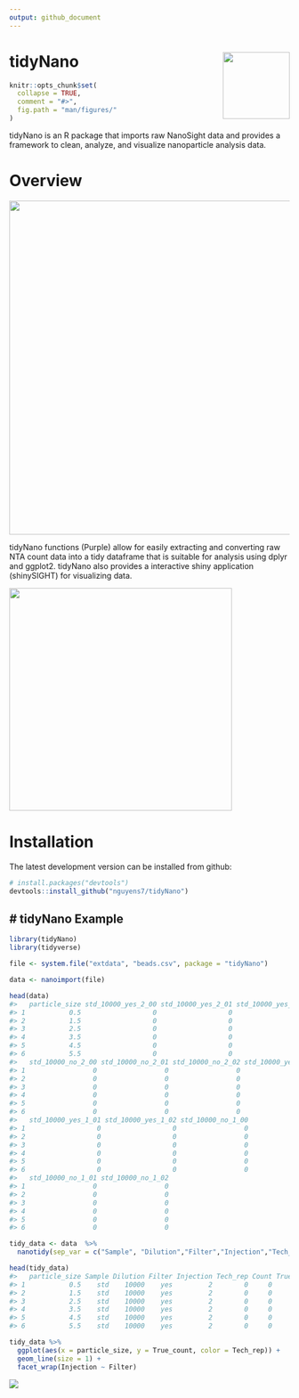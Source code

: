 ```yaml
---
output: github_document
---
```

# tidyNano <img src="man/figures/tidyNano.png" align="right" width = "120" />
```r
knitr::opts_chunk$set(
  collapse = TRUE,
  comment = "#>",
  fig.path = "man/figures/"
)
```

tidyNano is an R package that imports raw NanoSight data and provides a framework to clean, analyze, and visualize nanoparticle analysis data.

# Overview

<img src="man/figures/tidyNano_Schema.png" align="center" width = "600"/>

tidyNano functions (Purple) allow for easily extracting and converting raw NTA count data into a tidy dataframe that is suitable for analysis using dplyr and ggplot2. tidyNano also provides a interactive shiny application (shinySIGHT) for visualizing data.

<img src="man/figures/tidyNano_workflow.png" align="center" width = "400"/>

# Installation

The latest development version can be installed from github:

```r
# install.packages("devtools")
devtools::install_github("nguyens7/tidyNano")
```

# tidyNano Example
----------------

```r
library(tidyNano)
library(tidyverse)

file <- system.file("extdata", "beads.csv", package = "tidyNano")

data <- nanoimport(file)  

head(data)
#>   particle_size std_10000_yes_2_00 std_10000_yes_2_01 std_10000_yes_2_02
#> 1           0.5                  0                  0                  0
#> 2           1.5                  0                  0                  0
#> 3           2.5                  0                  0                  0
#> 4           3.5                  0                  0                  0
#> 5           4.5                  0                  0                  0
#> 6           5.5                  0                  0                  0
#>   std_10000_no_2_00 std_10000_no_2_01 std_10000_no_2_02 std_10000_yes_1_00
#> 1                 0                 0                 0                  0
#> 2                 0                 0                 0                  0
#> 3                 0                 0                 0                  0
#> 4                 0                 0                 0                  0
#> 5                 0                 0                 0                  0
#> 6                 0                 0                 0                  0
#>   std_10000_yes_1_01 std_10000_yes_1_02 std_10000_no_1_00
#> 1                  0                  0                 0
#> 2                  0                  0                 0
#> 3                  0                  0                 0
#> 4                  0                  0                 0
#> 5                  0                  0                 0
#> 6                  0                  0                 0
#>   std_10000_no_1_01 std_10000_no_1_02
#> 1                 0                 0
#> 2                 0                 0
#> 3                 0                 0
#> 4                 0                 0
#> 5                 0                 0
#> 6                 0                 0
```

```r
tidy_data <- data  %>% 
  nanotidy(sep_var = c("Sample", "Dilution","Filter","Injection","Tech_rep"))

head(tidy_data)
#>   particle_size Sample Dilution Filter Injection Tech_rep Count True_count
#> 1           0.5    std    10000    yes         2        0     0          0
#> 2           1.5    std    10000    yes         2        0     0          0
#> 3           2.5    std    10000    yes         2        0     0          0
#> 4           3.5    std    10000    yes         2        0     0          0
#> 5           4.5    std    10000    yes         2        0     0          0
#> 6           5.5    std    10000    yes         2        0     0          0
```

```r
tidy_data %>% 
  ggplot(aes(x = particle_size, y = True_count, color = Tech_rep)) +
  geom_line(size = 1) +
  facet_wrap(Injection ~ Filter)
```

![](man/figures/unnamed-chunk-3-1.png)
